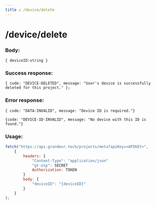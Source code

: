 ```yaml
---
title : /device/delete
---
```


# /device/delete

### Body:

`{ deviceID:string }`

### Success response:

`{ code: "DEVICE-DELETED", message: "User's device is successfully deleted for this project." };`

### Error response:

`{ code: "DATA-INVALID", message: "Device ID is required."}`

`{code: "DEVICE-ID-INVALID", message: "No device with this ID is found."}`

### Usage:

```jsx
fetch("https://api.grandeur.tech/projects/meta?apiKey=<APIKEY>",
	{
		headers: {
			"Content-Type": "application/json"
			"gt-otp": SECRET
			Authorization: TOKEN
		}
		body: {
            "deviceID": "{deviceID}"
        }
	}
);
```